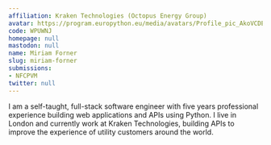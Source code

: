 ```yaml
---
affiliation: Kraken Technologies (Octopus Energy Group)
avatar: https://program.europython.eu/media/avatars/Profile_pic_AkoVCDE.jpg
code: WPUWNJ
homepage: null
mastodon: null
name: Miriam Forner
slug: miriam-forner
submissions:
- NFCPVM
twitter: null
---
```


I am a self-taught, full-stack software engineer with five years professional experience building web applications and APIs using Python. I live in London and currently work at Kraken Technologies, building APIs to improve the experience of utility customers around the world.

